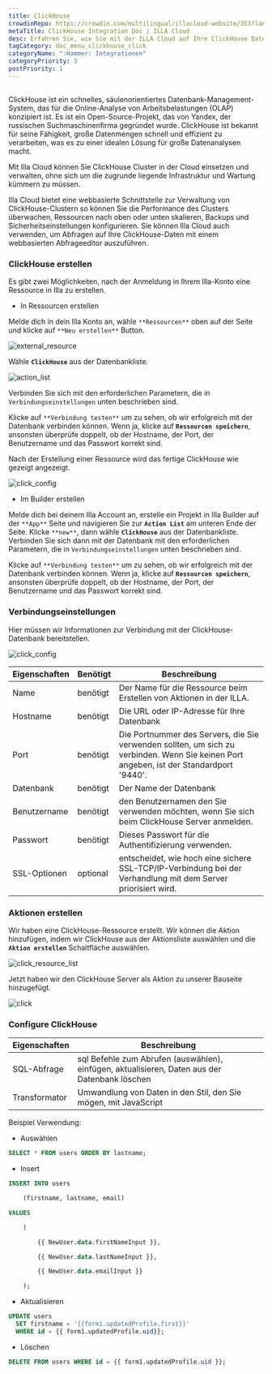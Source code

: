 ```yaml
---
title: ClickHouse
crowdinRepo: https://crowdin.com/multilingual/illacloud-website/353?languages=de&filter=basic&value=0
metaTitle: ClickHouse Integration Doc | ILLA Cloud
desc: Erfahren Sie, wie Sie mit der ILLA Cloud auf Ihre ClickHouse Daten zugreifen und mit ihnen arbeiten. Erstellen Sie Apps, visualisieren Sie Daten und automatisieren Sie Workflows mit ILLA Cloud.
tagCategory: doc_menu_clickhouse_click
categoryName: ":Hammer: Integrationen"
categoryPriority: 3
postPriority: 1
---
```


## <h2 hidden>Was ist ClickHouse?</h2>

ClickHouse ist ein schnelles, säulenorientiertes Datenbank-Management-System, das für die Online-Analyse von Arbeitsbelastungen (OLAP) konzipiert ist. Es ist ein Open-Source-Projekt, das von Yandex, der russischen Suchmaschinenfirma gegründet wurde. ClickHouse ist bekannt für seine Fähigkeit, große Datenmengen schnell und effizient zu verarbeiten, was es zu einer idealen Lösung für große Datenanalysen macht.

Mit Illa Cloud können Sie ClickHouse Cluster in der Cloud einsetzen und verwalten, ohne sich um die zugrunde liegende Infrastruktur und Wartung kümmern zu müssen.

Illa Cloud bietet eine webbasierte Schnittstelle zur Verwaltung von ClickHouse-Clustern so können Sie die Performance des Clusters überwachen, Ressourcen nach oben oder unten skalieren, Backups und Sicherheitseinstellungen konfigurieren. Sie können Illa Cloud auch verwenden, um Abfragen auf Ihre ClickHouse-Daten mit einem webbasierten Abfrageeditor auszuführen.

### ClickHouse erstellen

Es gibt zwei Möglichkeiten, nach der Anmeldung in Ihrem Illa-Konto eine Ressource in Illa zu erstellen.

-   In Ressourcen erstellen

Melde dich in dein Illa Konto an, wähle `**Ressourcen**` oben auf der Seite und klicke auf `**Neu erstellen**` Button.

![external_resource](https://cdn.illacloud.com/official-website/img/docs/external_resource.png)

Wähle **`ClickHouse`** aus der Datenbankliste.

![action_list](https://cdn.illacloud.com/official-website/img/docs/action_list.png)

Verbinden Sie sich mit den erforderlichen Parametern, die in `Verbindungseinstellungen` unten beschrieben sind.

Klicke auf `**Verbindung testen**` um zu sehen, ob wir erfolgreich mit der Datenbank verbinden können. Wenn ja, klicke auf **`Ressourcen speichern`**, ansonsten überprüfe doppelt, ob der Hostname, der Port, der Benutzername und das Passwort korrekt sind.

Nach der Erstellung einer Ressource wird das fertige ClickHouse wie gezeigt angezeigt.

![click_config](https://cdn.illacloud.com/official-website/img/docs/click_config.png)

-   Im Builder erstellen

Melde dich bei deinem Illa Account an, erstelle ein Projekt in Illa Builder auf der `**App**` Seite und navigieren Sie zur **`Action List`** am unteren Ende der Seite. Klicke `**new**`, dann wähle **`ClickHouse`** aus der Datenbankliste. Verbinden Sie sich dann mit der Datenbank mit den erforderlichen Parametern, die in `Verbindungseinstellungen` unten beschrieben sind.

Klicke auf `**Verbindung testen**` um zu sehen, ob wir erfolgreich mit der Datenbank verbinden können. Wenn ja, klicke auf **`Ressourcen speichern`**, ansonsten überprüfe doppelt, ob der Hostname, der Port, der Benutzername und das Passwort korrekt sind.

### Verbindungseinstellungen

Hier müssen wir Informationen zur Verbindung mit der ClickHouse-Datenbank bereitstellen.

![click_config](https://cdn.illacloud.com/official-website/img/docs/click_config.png)

| Eigenschaften   | Benötigt | Beschreibung                                                                                                                            |
| --------------- | -------- | --------------------------------------------------------------------------------------------------------------------------------------- |
| Name            | benötigt | Der Name für die Ressource beim Erstellen von Aktionen in der ILLA.                                                                     |
| Hostname        | benötigt | Die URL oder IP-Adresse für Ihre Datenbank                                                                                              |
| Port            | benötigt | Die Portnummer des Servers, die Sie verwenden sollten, um sich zu verbinden. Wenn Sie keinen Port angeben, ist der Standardport '9440'. |
| Datenbank       | benötigt | Der Name der Datenbank                                                                                                                  |
| Benutzername    | benötigt | den Benutzernamen den Sie verwenden möchten, wenn Sie sich beim ClickHouse Server anmelden.                                             |
| Passwort        | benötigt | Dieses Passwort für die Authentifizierung verwenden.                                                                                    |
| SSL-Optionen    | optional | entscheidet, wie hoch eine sichere SSL-TCP/IP-Verbindung bei der Verhandlung mit dem Server priorisiert wird.                           |

### Aktionen erstellen

Wir haben eine ClickHouse-Ressource erstellt. Wir können die Aktion hinzufügen, indem wir ClickHouse aus der Aktionsliste auswählen und die **`Aktion erstellen`** Schaltfläche auswählen.

![click_resource_list](https://cdn.illacloud.com/official-website/img/docs/clik_resource_list.png)

Jetzt haben wir den ClickHouse Server als Aktion zu unserer Bauseite hinzugefügt.

![click](https://cdn.illacloud.com/official-website/img/docs/click.png)

### Configure ClickHouse

| Eigenschaften  | Beschreibung                                                                                  |
| -------------- | --------------------------------------------------------------------------------------------- |
| SQL-Abfrage    | sql Befehle zum Abrufen (auswählen), einfügen, aktualisieren, Daten aus der Datenbank löschen |
| Transformator  | Umwandlung von Daten in den Stil, den Sie mögen, mit JavaScript                               |

Beispiel Verwendung:

-   Auswählen

```sql
SELECT * FROM users ORDER BY lastname;
```

-   Insert

```sql
INSERT INTO users

	(firstname, lastname, email)

VALUES

	(

		{{ NewUser.data.firstNameInput }},

		{{ NewUser.data.lastNameInput }},

		{{ NewUser.data.emailInput }}

	);
```

-   Aktualisieren

```sql
UPDATE users
  SET firstname = '{{form1.updatedProfile.first}}'
  WHERE id = {{ form1.updatedProfile.uid}};
```

-   Löschen

```sql
DELETE FROM users WHERE id = {{ form1.updatedProfile.uid }};
```
